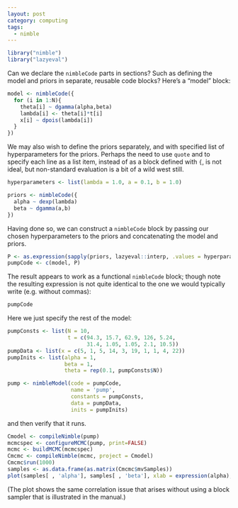 ```yaml
---
layout: post
category: computing
tags: 
  - nimble
---
```





```r
library("nimble")
library("lazyeval")
```

Can we declare the `nimbleCode` parts in sections? Such as defining the model and priors in separate, reusable code blocks? Here's a "model" block:

```r
model <- nimbleCode({
  for (i in 1:N){
    theta[i] ~ dgamma(alpha,beta)
    lambda[i] <- theta[i]*t[i]
    x[i] ~ dpois(lambda[i])
  }
})
```


We may also wish to define the priors separately, and with specified list of hyperparameters for the priors.  Perhaps the need to use `quote` and to specify each line as a list item, instead of as a block defined with `{`, is not ideal, but non-standard evaluation is a bit of a wild west still.

```r
hyperparameters <- list(lambda = 1.0, a = 0.1, b = 1.0)

priors <- nimbleCode({
  alpha ~ dexp(lambda)
  beta ~ dgamma(a,b)
})

```

Having done so, we can construct a `nimbleCode` block by passing our chosen hyperparameters to the priors and concatenating the model and priors.  

```r
P <- as.expression(sapply(priors, lazyeval::interp, .values = hyperparameters)[-1])
pumpCode <- c(model, P)
```

The result appears to work as a functional `nimbleCode` block; though note the resulting expression is not quite identical to the one we would typically write (e.g. without commas):

```r
pumpCode
```

Here we just specify the rest of the model:

```r
pumpConsts <- list(N = 10, 
                   t = c(94.3, 15.7, 62.9, 126, 5.24,
                         31.4, 1.05, 1.05, 2.1, 10.5))
pumpData <- list(x = c(5, 1, 5, 14, 3, 19, 1, 1, 4, 22))
pumpInits <- list(alpha = 1, 
                  beta = 1,
                  theta = rep(0.1, pumpConsts$N))

pump <- nimbleModel(code = pumpCode, 
                    name = 'pump', 
                    constants = pumpConsts,
                    data = pumpData, 
                    inits = pumpInits)
```

and then verify that it runs.

```r
Cmodel <- compileNimble(pump)
mcmcspec <- configureMCMC(pump, print=FALSE)
mcmc <- buildMCMC(mcmcspec)
Cmcmc <- compileNimble(mcmc, project = Cmodel)
Cmcmc$run(1000)
samples <- as.data.frame(as.matrix(Cmcmc$mvSamples))
plot(samples[ , 'alpha'], samples[ , 'beta'], xlab = expression(alpha), ylab = expression(beta))
```

(The plot shows the same correlation issue that arises without using a block sampler that is illustrated in the manual.)
